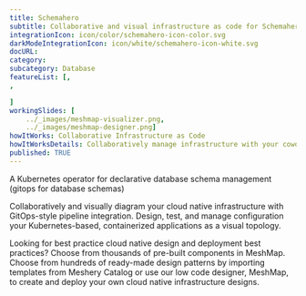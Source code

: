 ---title: Schemahero  subtitle: Collaborative and visual infrastructure as code for SchemaherointegrationIcon: icon/color/schemahero-icon-color.svgdarkModeIntegrationIcon: icon/white/schemahero-icon-white.svgdocURL: category: subcategory: DatabasefeatureList: [,,]workingSlides: [    ../_images/meshmap-visualizer.png,    ../_images/meshmap-designer.png]howItWorks: Collaborative Infrastructure as CodehowItWorksDetails: Collaboratively manage infrastructure with your coworkers synchronously sharing the same designs.published: TRUE---<p>    A Kubernetes operator for declarative database schema management (gitops for database schemas)</p><p>    Collaboratively and visually diagram your cloud native infrastructure with GitOps-style pipeline integration. Design, test, and manage configuration your Kubernetes-based, containerized applications as a visual topology.</p><p>    Looking for best practice cloud native design and deployment best practices? Choose from thousands of pre-built components in MeshMap. Choose from hundreds of ready-made design patterns by importing templates from Meshery Catalog or use our low code designer, MeshMap, to create and deploy your own cloud native infrastructure designs.</p>